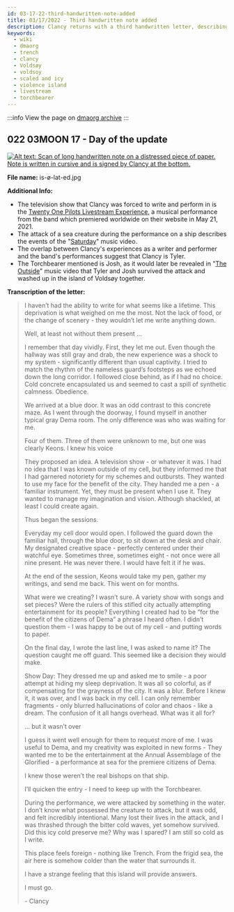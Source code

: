 ```yaml
---
id: 03-17-22-third-handwritten-note-added
title: 03/17/2022 - Third handwritten note added
description: Clancy returns with a third handwritten letter, describing his experiences in captivity.
keywords:
  - wiki
  - dmaorg
  - trench
  - clancy
  - Voldsøy
  - voldsoy
  - scaled and icy
  - violence island
  - livestream
  - torchbearer
---
```


:::info
View the page on [dmaorg archive](https://www.dmaorg.site/031722/found/15398642_14/clancy.html)
:::

## 022 03MOON 17 - Day of the update

[![Alt text: Scan of long handwritten note on a distressed piece of paper. Note is written in cursive and is signed by Clancy at the bottom.](./assets/is-ø-lat-ed.jpg)](./assets/is-ø-lat-ed.jpg)

**File name:** is-ø-lat-ed.jpg

[//]: # (**Summary:**)

[//]: # (On March 17th, 2022, Clancy sent his first letter in over a year. He talked about his time being held captive by the Bishops in Dema, and the creation of "Scaled and Icy". He was abused and neglected while in captivity, often being denied proper food and sleep. The bishops decided to utilize and exploit his creativity instead of snuffing it out, but not without explicit monitoring and censorship. A guard would remove him from his room and lead him to a room with a strange blue door, which contained Clancy's designated creative space. The bishops would keep a close eye on him as he worked, having different amounts of bishops watching at any time. Despite their close eye, Clancy alludes to Nico never being present. Then, he goes into the performance he was elected to carry out during the Annual Assemblage of the Glorified when the ship was attacked by a strange beast under the water. After nearly freezing to death in the water, Clancy found himself and the Torchbearer on an ever more frigid island.)

**Additional Info:**

- The television show that Clancy was forced to write and perform in is the [Twenty One Pilots Livestream Experience](https://www.imdb.com/title/tt14717082/), a musical performance from the band which premiered worldwide on their website in May 21, 2021.
- The attack of a sea creature during the performance on a ship describes the events of the "[Saturday](https://www.youtube.com/watch?v=FiXVRdotCEk)" music video. 
- The overlap between Clancy's experiences as a writer and performer and the band's performances suggest that Clancy is Tyler.
- The Torchbearer mentioned is Josh, as it would later be revealed in "[The Outside](https://www.youtube.com/watch?v=eNcvblM8-_o)" music video that Tyler and Josh survived the attack and washed up in the island of Voldsøy together.  

**Transcription of the letter:**

> I haven’t had the ability to write for what seems like a lifetime. This deprivation is what weighed on me the most. Not the lack of food, or the change of scenery - they wouldn’t let me write anything down. 
> 
> Well, at least not without them present … 
> 
> I remember that day vividly. First, they let me out. Even though the hallway was still gray and drab, the new experience was a shock to my system - significantly different than usual captivity. I tried to match the rhythm of the nameless guard’s footsteps as we echoed down the long corridor. I followed close behind, as if I had no choice. Cold concrete encapsulated us and seemed to cast a spill of synthetic calmness. Obedience. 
> 
> We arrived at a blue door. It was an odd contrast to this concrete maze. As I went through the doorway, I found myself in another typical gray Dema room. The only difference was who was waiting for me. 
> 
> Four of them. Three of them were unknown to me, but one was clearly Keons. I knew his voice
> 
> They proposed an idea. A television show - or whatever it was. I had no idea that I was known outside of my cell, but they informed me that I had garnered notoriety for my schemes and outbursts. They wanted to use my face for the benefit of the city. They handed me a pen - a familiar instrument. Yet, they must be present when I use it. They wanted to manage my imagination and vision. Although shackled, at least I could create again. 
> 
> Thus began the sessions. 
> 
> Everyday my cell door would open. I followed the guard down the familiar hall, through the blue door, to sit down at the desk and chair. My designated creative space - perfectly centered under their watchful eye. Sometimes three, sometimes eight - not once were all nine present. He was never there. I would have felt it if he was. 
> 
> At the end of the session, Keons would take my pen, gather my writings, and send me back. This went on for months. 
> 
> What were we creating? I wasn’t sure. A variety show with songs and set pieces? Were the rulers of this stifled city actually attempting entertainment for its people? Everything I created had to be “for the benefit of the citizens of Dema” a phrase I heard often. I didn’t question them - I was happy to be out of my cell - and putting words to paper. 
> 
> On the final day, I wrote the last line, I was asked to name it? The question caught me off guard. This seemed like a decision they would make. 
> 
> Show Day: They dressed me up and asked me to smile - a poor attempt at hiding my sleep deprivation. It was all so colorful, as if compensating for the grayness of the city. 
> It was a blur. Before I knew it, it was over, and I was back in my cell. I can only remember fragments - only blurred hallucinations of color and chaos - like a dream. The confusion of it all hangs overhead. What was it all for?
> 
> … but it wasn’t over 
> 
> I guess it went well enough for them to request more of me. I was useful to Dema, and my creativity was exploited in new forms - They wanted me to be the entertainment at the Annual Assemblage of the Glorified - a performance at sea for the premiere citizens of Dema. 
> 
> I knew those weren’t the real bishops on that ship.  
> 
> I’ll quicken the entry - I need to keep up with the Torchbearer. 
> 
> During the performance, we were attacked by something in the water. I don’t know what possessed the creature to attack, but it was odd, and felt incredibly intentional. Many lost their lives in the attack, and I was thrashed through the bitter cold waves, yet somehow survived. Did this icy cold preserve me? Why was I spared? I am still so cold as I write. 
> 
> This place feels foreign - nothing like Trench. From the frigid sea, the air here is somehow colder than the water that surrounds it. 
> 
> I have a strange feeling that this island will provide answers. 
> 
> I must go. 
> 
> \- Clancy
